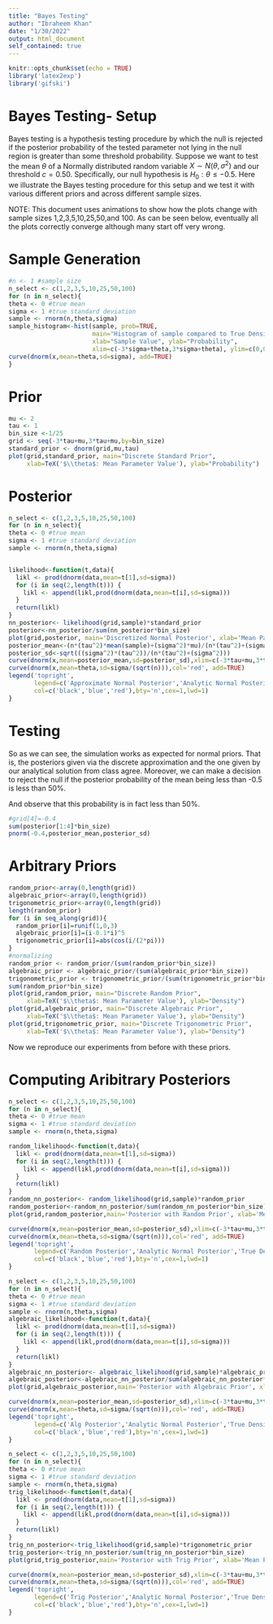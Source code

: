 ---
title: "Bayes Testing"
author: "Ibraheem Khan"
date: "1/30/2022"
output: html_document
self_contained: true
---

```{r setup, include=FALSE}
knitr::opts_chunk$set(echo = TRUE)
library('latex2exp')
library('gifski')
```

# Bayes Testing- Setup

Bayes testing is a hypothesis testing procedure by which the null is rejected if the posterior probability of the tested parameter not lying in the null region is greater than some threshold probability. Suppose we want to test the mean $\theta$ of a Normally distributed random variable $X \sim N(\theta, \sigma^2)$ and our threshold $c=0.50$. Specifically, our null hypothesis is $H_0: \theta \leq -0.5$. Here we illustrate the Bayes testing procedure for this setup and we test it with various different priors and across different sample sizes. 

NOTE: This document uses animations to show how the plots change with sample sizes 1,2,3,5,10,25,50,and 100. As can be seen below, eventually all the plots correctly converge although many start off very wrong. 

# Sample Generation

```{r,animation.hook='gifski'}
#n <- 1 #sample size
n_select <- c(1,2,3,5,10,25,50,100)
for (n in n_select){
theta <- 0 #true mean
sigma <- 1 #true standard deviation
sample <- rnorm(n,theta,sigma)
sample_histogram<-hist(sample, prob=TRUE, 
                       main="Histogram of sample compared to True Density",
                       xlab="Sample Value", ylab="Probability",
                       xlim=c(-3*sigma+theta,3*sigma+theta), ylim=c(0,0.5))
curve(dnorm(x,mean=theta,sd=sigma), add=TRUE)
}

```

# Prior

```{r}
mu <- 2
tau <- 1
bin_size <-1/25
grid <- seq(-3*tau+mu,3*tau+mu,by=bin_size)
standard_prior <- dnorm(grid,mu,tau)
plot(grid,standard_prior, main="Discrete Standard Prior", 
     xlab=TeX('$\\theta$: Mean Parameter Value'), ylab="Probability")
```

# Posterior

```{r, animation.hook='gifski'}
n_select <- c(1,2,3,5,10,25,50,100)
for (n in n_select){
theta <- 0 #true mean
sigma <- 1 #true standard deviation
sample <- rnorm(n,theta,sigma)


likelihood<-function(t,data){
  likl <- prod(dnorm(data,mean=t[1],sd=sigma))
  for (i in seq(2,length(t))) {
    likl <- append(likl,prod(dnorm(data,mean=t[i],sd=sigma)))
  }
  return(likl)
}
nn_posterior<- likelihood(grid,sample)*standard_prior
posterior<-nn_posterior/sum(nn_posterior*bin_size)
plot(grid,posterior, main='Discretized Normal Posterior', xlab='Mean Parameter', ylab='Density')
posterior_mean<-(n*(tau^2)*mean(sample)+(sigma^2)*mu)/(n*(tau^2)+(sigma^2))
posterior_sd<-sqrt(((sigma^2)*(tau^2))/(n*(tau^2)+(sigma^2)))
curve(dnorm(x,mean=posterior_mean,sd=posterior_sd),xlim=c(-3*tau+mu,3*tau+mu),col='blue', add=TRUE)
curve(dnorm(x,mean=theta,sd=sigma/(sqrt(n))),col='red', add=TRUE)
legend('topright',
       legend=c('Approximate Normal Posterior','Analytic Normal Posterior','True Density'),
       col=c('black','blue','red'),bty='n',cex=1,lwd=1)
}
```

# Testing

So as we can see, the simulation works as expected for normal priors. That is, the posteriors given via the discrete approximation and the one given by our analytical solution from class agree. Moreover, we can make a decision to reject the null if the posterior probability of the mean being less than -0.5 is less than 50%. 

And observe that this probability is in fact less than 50%.
```{r}
#grid[4]=-0.4
sum(posterior[1:4]*bin_size)
pnorm(-0.4,posterior_mean,posterior_sd)
```

# Arbitrary Priors

```{r}
random_prior<-array(0,length(grid))
algebraic_prior<-array(0,length(grid))
trigonometric_prior<-array(0,length(grid))
length(random_prior)
for (i in seq_along(grid)){
  random_prior[i]=runif(1,0,3)
  algebraic_prior[i]=(i-0.1*i)^5
  trigonometric_prior[i]=abs(cos(i/(2*pi)))
}
#normalizing
random_prior <- random_prior/(sum(random_prior*bin_size))
algebraic_prior <- algebraic_prior/(sum(algebraic_prior*bin_size))
trigonometric_prior <- trigonometric_prior/(sum(trigonometric_prior*bin_size))
sum(random_prior*bin_size)
plot(grid,random_prior, main="Discrete Random Prior", 
     xlab=TeX('$\\theta$: Mean Parameter Value'), ylab="Density")
plot(grid,algebraic_prior, main="Discrete Algebraic Prior", 
     xlab=TeX('$\\theta$: Mean Parameter Value'), ylab="Density")
plot(grid,trigonometric_prior, main="Discrete Trigonometric Prior", 
     xlab=TeX('$\\theta$: Mean Parameter Value'), ylab="Density")
```

Now we reproduce our experiments from before with these priors.

# Computing Aribitrary Posteriors
```{r,animation.hook='gifski'}
n_select <- c(1,2,3,5,10,25,50,100)
for (n in n_select){
theta <- 0 #true mean
sigma <- 1 #true standard deviation
sample <- rnorm(n,theta,sigma)

random_likelihood<-function(t,data){
  likl <- prod(dnorm(data,mean=t[1],sd=sigma))
  for (i in seq(2,length(t))) {
    likl <- append(likl,prod(dnorm(data,mean=t[i],sd=sigma)))
  }
  return(likl)
}
random_nn_posterior<- random_likelihood(grid,sample)*random_prior
random_posterior<-random_nn_posterior/sum(random_nn_posterior*bin_size)
plot(grid,random_posterior,main='Posterior with Random Prior', xlab='Mean Parameter', ylab='Density')

curve(dnorm(x,mean=posterior_mean,sd=posterior_sd),xlim=c(-3*tau+mu,3*tau+mu),col='blue', add=TRUE)
curve(dnorm(x,mean=theta,sd=sigma/(sqrt(n))),col='red', add=TRUE)
legend('topright',
       legend=c('Random Posterior','Analytic Normal Posterior','True Density'),
       col=c('black','blue','red'),bty='n',cex=1,lwd=1)
}
```
```{r,animation.hook='gifski'}
n_select <- c(1,2,3,5,10,25,50,100)
for (n in n_select){
theta <- 0 #true mean
sigma <- 1 #true standard deviation
sample <- rnorm(n,theta,sigma)
algebraic_likelihood<-function(t,data){
  likl <- prod(dnorm(data,mean=t[1],sd=sigma))
  for (i in seq(2,length(t))) {
    likl <- append(likl,prod(dnorm(data,mean=t[i],sd=sigma)))
  }
  return(likl)
}
algebraic_nn_posterior<- algebraic_likelihood(grid,sample)*algebraic_prior
algebraic_posterior<-algebraic_nn_posterior/sum(algebraic_nn_posterior*bin_size)
plot(grid,algebraic_posterior,main='Posterior with Algebraic Prior', xlab='Mean Parameter', ylab='Density')

curve(dnorm(x,mean=posterior_mean,sd=posterior_sd),xlim=c(-3*tau+mu,3*tau+mu),col='blue', add=TRUE)
curve(dnorm(x,mean=theta,sd=sigma/(sqrt(n))),col='red', add=TRUE)
legend('topright',
       legend=c('Alg Posterior','Analytic Normal Posterior','True Density'),
       col=c('black','blue','red'),bty='n',cex=1,lwd=1)
}
```
```{r,animation.hook='gifski'}
n_select <- c(1,2,3,5,10,25,50,100)
for (n in n_select){
theta <- 0 #true mean
sigma <- 1 #true standard deviation
sample <- rnorm(n,theta,sigma)
trig_likelihood<-function(t,data){
  likl <- prod(dnorm(data,mean=t[1],sd=sigma))
  for (i in seq(2,length(t))) {
    likl <- append(likl,prod(dnorm(data,mean=t[i],sd=sigma)))
  }
  return(likl)
}
trig_nn_posterior<-trig_likelihood(grid,sample)*trigonometric_prior
trig_posterior<-trig_nn_posterior/sum(trig_nn_posterior*bin_size)
plot(grid,trig_posterior,main='Posterior with Trig Prior', xlab='Mean Parameter', ylab='Density')

curve(dnorm(x,mean=posterior_mean,sd=posterior_sd),xlim=c(-3*tau+mu,3*tau+mu),col='blue',add=TRUE)
curve(dnorm(x,mean=theta,sd=sigma/(sqrt(n))),col='red', add=TRUE)
legend('topright',
       legend=c('Trig Posterior','Analytic Normal Posterior','True Density'),
       col=c('black','blue','red'),bty='n',cex=1,lwd=1)
}
```
